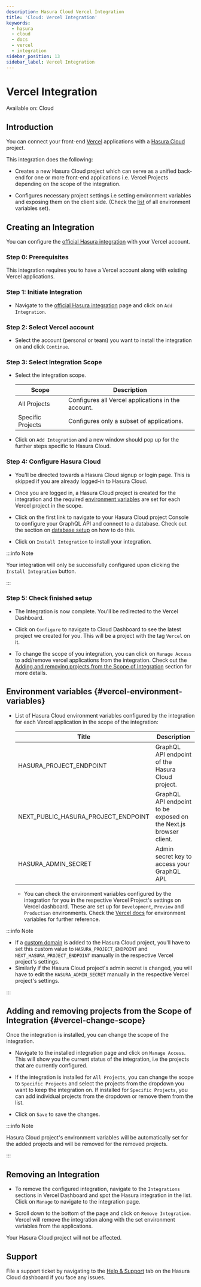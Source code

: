```yaml
---
description: Hasura Cloud Vercel Integration
title: 'Cloud: Vercel Integration'
keywords:
  - hasura
  - cloud
  - docs
  - vercel
  - integration
sidebar_position: 13
sidebar_label: Vercel Integration
---
```



# Vercel Integration

<div className='badge badge--primary heading-badge'>Available on: Cloud</div>

## Introduction

You can connect your front-end [Vercel](https://vercel.com/dashboard) applications with a
[Hasura Cloud](https://cloud.hasura.io/) project.

This integration does the following:

- Creates a new Hasura Cloud project which can serve as a unified back-end for one or more front-end applications i.e.
  Vercel Projects depending on the scope of the integration.

- Configures necessary project settings i.e setting environment variables and exposing them on the client side. (Check
  the [list](#vercel-environment-variables) of all environment variables set).

  <Thumbnail src='/img/projects/integrations/vercel/hasura-vercel.png' alt='Hasura Vercel Integration' width='1146px' />

## Creating an Integration

You can configure the [official Hasura integration](https://vercel.com/integrations/hasura) with your Vercel account.

<Thumbnail
  src='/img/projects/integrations/vercel/hasura-vercel-integration.png'
  alt='Hasura Official Integration page'
  width='1146px'
/>

### Step 0: Prerequisites

This integration requires you to have a Vercel account along with existing Vercel applications.

### Step 1: Initiate Integration

- Navigate to the [official Hasura integration](https://vercel.com/integrations/hasura-v1) page and click on
  `Add Integration`.

  <Thumbnail src='/img/projects/integrations/vercel/add-integration-button.png' alt='Add Integration Button' width='1146px' />

### Step 2: Select Vercel account

- Select the account (personal or team) you want to install the integration on and click `Continue`.

  <Thumbnail src='/img/projects/integrations/vercel/vercel-account-scope.png' alt='Vercel Account Scope' width='400px' />

### Step 3: Select Integration Scope

- Select the integration scope.

  | Scope             | Description                                        |
  | ----------------- | -------------------------------------------------- |
  | All Projects      | Configures all Vercel applications in the account. |
  | Specific Projects | Configures only a subset of applications.          |

  <Thumbnail src='/img/projects/integrations/vercel/selected-projects.png' alt='Vercel selected projects' width='400px' />

- Click on `Add Integration` and a new window should pop up for the further steps specific to Hasura Cloud.

### Step 4: Configure Hasura Cloud

- You'll be directed towards a Hasura Cloud signup or login page. This is skipped if you are already logged-in to Hasura
  Cloud.

- Once you are logged in, a Hasura Cloud project is created for the integration and the required
  [environment variables](#vercel-environment-variables) are set for each Vercel project in the scope.

  <Thumbnail src='/img/projects/integrations/vercel/setup-progress.png' alt='Setup Progress' width='600px' />

- Click on the first link to navigate to your Hasura Cloud project Console to configure your GraphQL API and connect to
  a database. Check out the section on [database setup](/projects/create.mdx#cloud-projects-db-setup) on how to do this.

  <Thumbnail src='/img/projects/integrations/vercel/visit-console.png' alt='Visit Console Button' width='600px' />

- Click on `Install Integration` to install your integration.

  <Thumbnail src='/img/projects/integrations/vercel/install-integration.png' alt='Finish Setup Button' width='600px' />

:::info Note

Your integration will only be successfully configured upon clicking the `Install Integration` button.

:::

### Step 5: Check finished setup

- The Integration is now complete. You'll be redirected to the Vercel Dashboard.

  <Thumbnail src='/img/projects/integrations/vercel/integration-complete.png' alt='Integration Complete' width='1146px' />

- Click on `Configure` to navigate to Cloud Dashboard to see the latest project we created for you. This will be a
  project with the tag `Vercel` on it.

  <Thumbnail src='/img/projects/integrations/vercel/vercel-tag-project.png' alt='Integration Complete' width='1146px' />

- To change the scope of you integration, you can click on `Manage Access` to add/remove vercel applications from the
  integration. Check out the [Adding and removing projects from the Scope of Integration](#vercel-change-scope) section
  for more details.

## Environment variables {#vercel-environment-variables}

- List of Hasura Cloud environment variables configured by the integration for each Vercel application in the scope of
  the integration:

  | Title                               | Description                                                       |
  | ----------------------------------- | ----------------------------------------------------------------- |
  | HASURA_PROJECT_ENDPOINT             | GraphQL API endpoint of the Hasura Cloud project.                 |
  | NEXT_PUBLIC_HASURA_PROJECT_ENDPOINT | GraphQL API endpoint to be exposed on the Next.js browser client. |
  | HASURA_ADMIN_SECRET                 | Admin secret key to access your GraphQL API.                      |

  - You can check the environment variables configured by the integration for you in the respective Vercel Project's
    settings on Vercel dashboard. These are set up for `Development`, `Preview` and `Production` environments. Check the
    [Vercel docs](https://vercel.com/docs/concepts/projects/environment-variables) for environment variables for further
    reference.

    <Thumbnail src='/img/projects/integrations/vercel/environment-variables.png' alt='Environment variables' width='1146px' />

:::info Note

- If a [custom domain](/projects/domains.mdx) is added to the Hasura Cloud project, you'll have to set this custom value
  to `HASURA_PROJECT_ENDPOINT` and `NEXT_HASURA_PROJECT_ENDPOINT` manually in the respective Vercel project's settings.
- Similarly if the Hasura Cloud project's admin secret is changed, you will have to edit the `HASURA_ADMIN_SECRET`
  manually in the respective Vercel project's settings.

:::

## Adding and removing projects from the Scope of Integration {#vercel-change-scope}

Once the integration is installed, you can change the scope of the integration.

- Navigate to the installed integration page and click on `Manage Access`. This will show you the current status of the
  integration, i.e the projects that are currently configured.

  <Thumbnail src='/img/projects/integrations/vercel/manage-access-button.png' alt='Manage Access Button' width='1146px' />

- If the integration is installed for `All Projects`, you can change the scope to `Specific Projects` and select the
  projects from the dropdown you want to keep the integration on. If installed for `Specific Projects`, you can add
  individual projects from the dropdown or remove them from the list.

  <Thumbnail src='/img/projects/integrations/vercel/manage-access-projects.png' alt='Manage Access For Projects' width='400px' />

- Click on `Save` to save the changes.

:::info Note

Hasura Cloud project's environment variables will be automatically set for the added projects and will be removed for
the removed projects.

:::

## Removing an Integration

- To remove the configured integration, navigate to the `Integrations` sections in Vercel Dashboard and spot the Hasura
  integration in the list. Click on `Manage` to navigate to the integration page.

  <Thumbnail src='/img/projects/integrations/vercel/integration-tab.png' alt='Vercel Integration Tab' width='1146px' />

- Scroll down to the bottom of the page and click on `Remove Integration`. Vercel will remove the integration along with
  the set environment variables from the applications.

  <Thumbnail src='/img/projects/integrations/vercel/remove-integration.png' alt='Remove Vercel Integration' width='1146px' />

Your Hasura Cloud project will not be affected.

## Support

File a support ticket by navigating to the [Help & Support](https://cloud.hasura.io/support/create-ticket) tab on the
Hasura Cloud dashboard if you face any issues.

